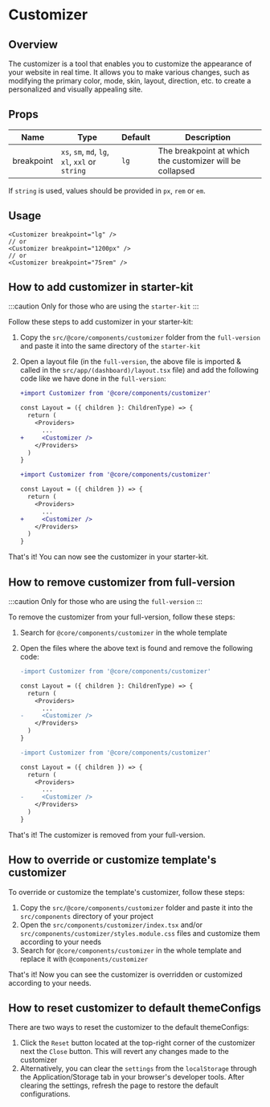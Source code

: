 # Customizer


## Overview

The customizer is a tool that enables you to customize the appearance of your website in real time. It allows you to make various changes, such as modifying the primary color, mode, skin, layout, direction, etc. to create a personalized and visually appealing site.

## Props

| Name       | Type                                            | Default | Description                                              |
| ---------- | ----------------------------------------------- | ------- | -------------------------------------------------------- |
| breakpoint | `xs`, `sm`, `md`, `lg`, `xl`, `xxl` or `string` | `lg`    | The breakpoint at which the customizer will be collapsed |

If `string` is used, values should be provided in `px`, `rem` or `em`.

## Usage

```tsx
<Customizer breakpoint="lg" />
// or
<Customizer breakpoint="1200px" />
// or
<Customizer breakpoint="75rem" />
```

## How to add customizer in starter-kit

:::caution
Only for those who are using the `starter-kit`
:::

Follow these steps to add customizer in your starter-kit:

1. Copy the `src/@core/components/customizer` folder from the `full-version` and paste it into the same directory of the `starter-kit`
2. Open a layout file (in the `full-version`, the above file is imported & called in the `src/app/(dashboard)/layout.tsx` file) and add the following code like we have done in the `full-version`:

    <Tabs>
    <TabItem value="TSX">

    ```diff
    +import Customizer from '@core/components/customizer'

    const Layout = ({ children }: ChildrenType) => {
      return (
        <Providers>
          ...
    +     <Customizer />
        </Providers>
      )
    }
    ```

    </TabItem>
    <TabItem value="JS">

    ```diff
    +import Customizer from '@core/components/customizer'

    const Layout = ({ children }) => {
      return (
        <Providers>
          ...
    +     <Customizer />
        </Providers>
      )
    }
    ```

    </TabItem>
    </Tabs>

That's it! You can now see the customizer in your starter-kit.

## How to remove customizer from full-version

:::caution
Only for those who are using the `full-version`
:::

To remove the customizer from your full-version, follow these steps:

1. Search for `@core/components/customizer` in the whole template
2. Open the files where the above text is found and remove the following code:

    <Tabs>
    <TabItem value="TSX">

    ```diff
    -import Customizer from '@core/components/customizer'

    const Layout = ({ children }: ChildrenType) => {
      return (
        <Providers>
          ...
    -     <Customizer />
        </Providers>
      )
    }
    ```

    </TabItem>
    <TabItem value="JS">

    ```diff
    -import Customizer from '@core/components/customizer'

    const Layout = ({ children }) => {
      return (
        <Providers>
          ...
    -     <Customizer />
        </Providers>
      )
    }
    ```

    </TabItem>
    </Tabs>

That's it! The customizer is removed from your full-version.

## How to override or customize template's customizer

To override or customize the template's customizer, follow these steps:

1. Copy the `src/@core/components/customizer` folder and paste it into the `src/components` directory of your project
2. Open the `src/components/customizer/index.tsx` and/or `src/components/customizer/styles.module.css` files and customize them according to your needs
3. Search for `@core/components/customizer` in the whole template and replace it with `@components/customizer`

That's it! Now you can see the customizer is overridden or customized according to your needs.

## How to reset customizer to default themeConfigs

There are two ways to reset the customizer to the default themeConfigs:

1. Click the `Reset` button located at the top-right corner of the customizer next the `Close` button. This will revert any changes made to the customizer
2. Alternatively, you can clear the `settings` from the `localStorage` through the Application/Storage tab in your browser's developer tools. After clearing the settings, refresh the page to restore the default configurations.
